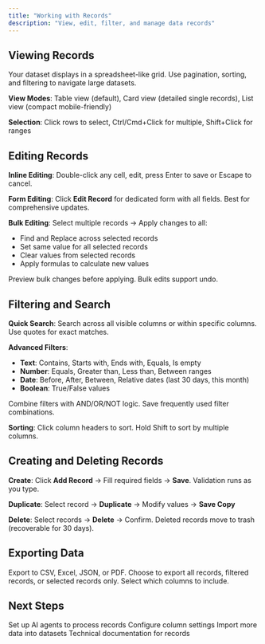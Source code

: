 ```yaml
---
title: "Working with Records"
description: "View, edit, filter, and manage data records"
---
```


## Viewing Records

Your dataset displays in a spreadsheet-like grid. Use pagination, sorting, and filtering to navigate large datasets.

**View Modes**: Table view (default), Card view (detailed single records), List view (compact mobile-friendly)

**Selection**: Click rows to select, Ctrl/Cmd+Click for multiple, Shift+Click for ranges

## Editing Records

**Inline Editing**: Double-click any cell, edit, press Enter to save or Escape to cancel.

**Form Editing**: Click **Edit Record** for dedicated form with all fields. Best for comprehensive updates.

**Bulk Editing**: Select multiple records → Apply changes to all:

- Find and Replace across selected records
- Set same value for all selected records
- Clear values from selected records
- Apply formulas to calculate new values

<Warning>
  Preview bulk changes before applying. Bulk edits support undo.
</Warning>

## Filtering and Search

**Quick Search**: Search across all visible columns or within specific columns. Use quotes for exact matches.

**Advanced Filters**:

- **Text**: Contains, Starts with, Ends with, Equals, Is empty
- **Number**: Equals, Greater than, Less than, Between ranges
- **Date**: Before, After, Between, Relative dates (last 30 days, this month)
- **Boolean**: True/False values

Combine filters with AND/OR/NOT logic. Save frequently used filter combinations.

**Sorting**: Click column headers to sort. Hold Shift to sort by multiple columns.

## Creating and Deleting Records

**Create**: Click **Add Record** → Fill required fields → **Save**. Validation runs as you type.

**Duplicate**: Select record → **Duplicate** → Modify values → **Save Copy**

**Delete**: Select records → **Delete** → Confirm. Deleted records move to trash (recoverable for 30 days).

## Exporting Data

Export to CSV, Excel, JSON, or PDF. Choose to export all records, filtered records, or selected records only. Select which columns to include.

## Next Steps

<CardGroup cols={2}>
  <Card
    title="Creating Agents"
    icon="robot"
    href="/guides/agents/creating-agents"
  >
    Set up AI agents to process records
  </Card>
  <Card
    title="Managing Columns"
    icon="columns"
    href="/guides/datasets/managing-columns"
  >
    Configure column settings
  </Card>
  <Card
    title="Importing Data"
    icon="upload"
    href="/guides/datasets/importing-data"
  >
    Import more data into datasets
  </Card>
  <Card
    title="API Reference"
    icon="code"
    href="/api-reference/datasets/records"
  >
    Technical documentation for records
  </Card>
</CardGroup>
